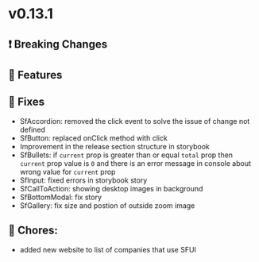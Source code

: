 
<Meta title="Releases/v0.13.x - Latest/v0.13.1 - Latest/Change log" />

# v0.13.1

## ❗ Breaking Changes


## 🚀 Features


## 🐛 Fixes

- SfAccordion: removed the click event to solve the issue of change not defined
- SfButton: replaced onClick method with click
- Improvement in the release section structure in storybook
- SfBullets: if `current` prop is greater than or equal `total` prop then `current` prop value is `0`
    and there is an error message in console about wrong value for `current` prop
- SfInput: fixed errors in storybook story
- SfCallToAction: showing desktop images in background
- SfBottomModal: fix story
- SfGallery: fix size and postion of outside zoom image

## 🧹 Chores:

- added new website to list of companies that use SFUI